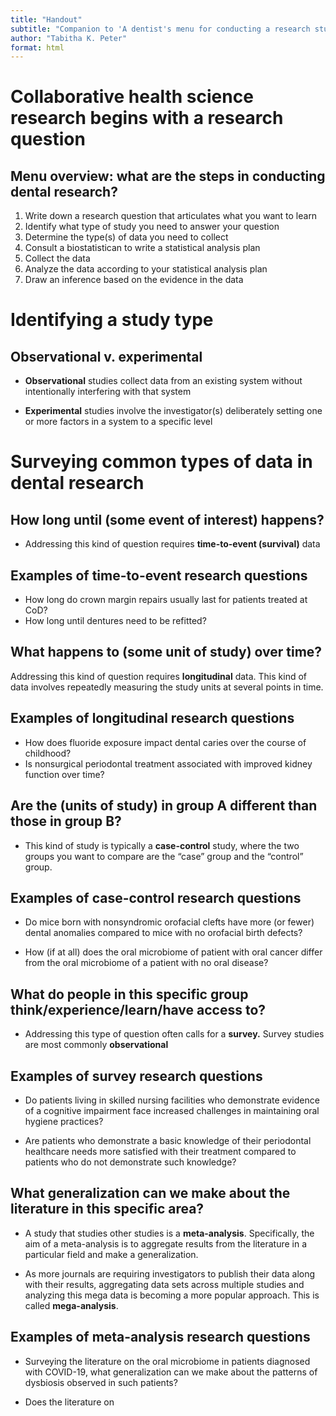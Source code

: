 ---
title: "Handout"
subtitle: "Companion to 'A dentist's menu for conducting a research study'"
author: "Tabitha K. Peter"
format: html
---

# Collaborative health science research begins with a research question

## Menu overview: what are the steps in conducting dental research?

1.  Write down a research question that articulates what you want to learn
2.  Identify what type of study you need to answer your question
3.  Determine the type(s) of data you need to collect
4.  Consult a biostatistican to write a statistical analysis plan
5.  Collect the data
6.  Analyze the data according to your statistical analysis plan
7.  Draw an inference based on the evidence in the data

# Identifying a study type

## Observational v. experimental

-   **Observational** studies collect data from an existing system without intentionally interfering with that system

-   **Experimental** studies involve the investigator(s) deliberately setting one or more factors in a system to a specific level

# Surveying common types of data in dental research

## How long until (some event of interest) happens?

-   Addressing this kind of question requires **time-to-event (survival)** data

## Examples of time-to-event research questions

-   How long do crown margin repairs usually last for patients treated at CoD?
-   How long until dentures need to be refitted?

## What happens to (some unit of study) over time?

Addressing this kind of question requires **longitudinal** data. This kind of data involves repeatedly measuring the study units at several points in time.

## Examples of longitudinal research questions

-   How does fluoride exposure impact dental caries over the course of childhood?
-   Is nonsurgical periodontal treatment associated with improved kidney function over time?

## Are the (units of study) in group A different than those in group B?

-   This kind of study is typically a **case-control** study, where the two groups you want to compare are the "case" group and the "control" group.

## Examples of case-control research questions

-   Do mice born with nonsyndromic orofacial clefts have more (or fewer) dental anomalies compared to mice with no orofacial birth defects?

-   How (if at all) does the oral microbiome of patient with oral cancer differ from the oral microbiome of a patient with no oral disease?

## What do people in this specific group think/experience/learn/have access to?

-   Addressing this type of question often calls for a **survey.** Survey studies are most commonly **observational**

## Examples of survey research questions

-   Do patients living in skilled nursing facilities who demonstrate evidence of a cognitive impairment face increased challenges in maintaining oral hygiene practices?

-   Are patients who demonstrate a basic knowledge of their periodontal healthcare needs more satisfied with their treatment compared to patients who do not demonstrate such knowledge?

## What generalization can we make about the literature in this specific area?

-   A study that studies other studies is a **meta-analysis**. Specifically, the aim of a meta-analysis is to aggregate results from the literature in a particular field and make a generalization.

-   As more journals are requiring investigators to publish their data along with their results, aggregating data sets across multiple studies and analyzing this mega data is becoming a more popular approach. This is called **mega-analysis**.

## Examples of meta-analysis research questions

-   Surveying the literature on the oral microbiome in patients diagnosed with COVID-19, what generalization can we make about the patterns of dysbiosis observed in such patients?

-   Does the literature on
